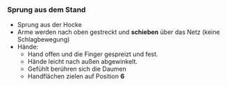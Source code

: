 ### Sprung aus dem Stand

* Sprung aus der Hocke
* Arme werden nach oben gestreckt und **schieben** über das Netz (keine Schlagbewegung) 
* Hände:
  * Hand offen und die Finger gespreizt und fest. 
  * Hände leicht nach außen abgewinkelt.
  * Gefühlt berühren sich die Daumen
  * Handflächen zielen auf Position **6**